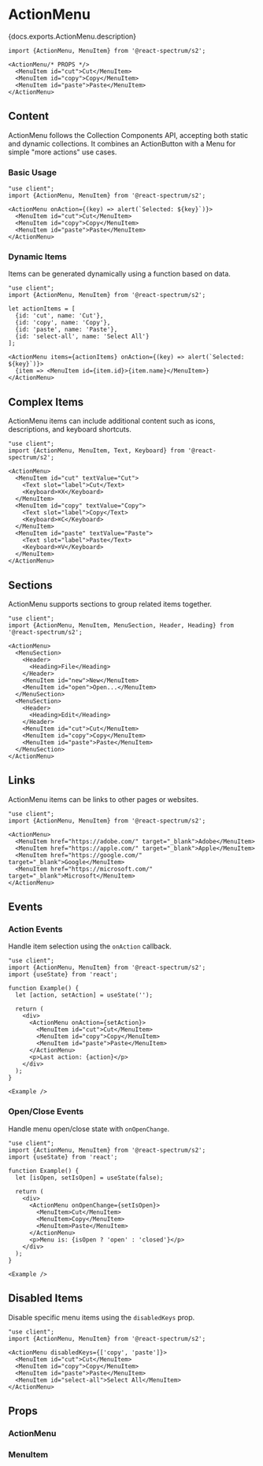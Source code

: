 

# ActionMenu

<PageDescription>{docs.exports.ActionMenu.description}</PageDescription>

```tsx render docs={docs.exports.ActionMenu} links={docs.links} props={['isQuiet', 'isDisabled', 'size', 'align', 'direction', 'menuSize']} initialProps={{}} type="s2"
import {ActionMenu, MenuItem} from '@react-spectrum/s2';

<ActionMenu/* PROPS */>
  <MenuItem id="cut">Cut</MenuItem>
  <MenuItem id="copy">Copy</MenuItem>
  <MenuItem id="paste">Paste</MenuItem>
</ActionMenu>
```

## Content

ActionMenu follows the Collection Components API, accepting both static and dynamic collections. It combines an ActionButton with a Menu for simple "more actions" use cases.

### Basic Usage

```tsx render expanded
"use client";
import {ActionMenu, MenuItem} from '@react-spectrum/s2';

<ActionMenu onAction={(key) => alert(`Selected: ${key}`)}>
  <MenuItem id="cut">Cut</MenuItem>
  <MenuItem id="copy">Copy</MenuItem>
  <MenuItem id="paste">Paste</MenuItem>
</ActionMenu>
```

### Dynamic Items

Items can be generated dynamically using a function based on data.

```tsx render expanded
"use client";
import {ActionMenu, MenuItem} from '@react-spectrum/s2';

let actionItems = [
  {id: 'cut', name: 'Cut'},
  {id: 'copy', name: 'Copy'},
  {id: 'paste', name: 'Paste'},
  {id: 'select-all', name: 'Select All'}
];

<ActionMenu items={actionItems} onAction={(key) => alert(`Selected: ${key}`)}>
  {item => <MenuItem id={item.id}>{item.name}</MenuItem>}
</ActionMenu>
```

## Complex Items

ActionMenu items can include additional content such as icons, descriptions, and keyboard shortcuts.

```tsx render expanded
"use client";
import {ActionMenu, MenuItem, Text, Keyboard} from '@react-spectrum/s2';

<ActionMenu>
  <MenuItem id="cut" textValue="Cut">
    <Text slot="label">Cut</Text>
    <Keyboard>⌘X</Keyboard>
  </MenuItem>
  <MenuItem id="copy" textValue="Copy">
    <Text slot="label">Copy</Text>
    <Keyboard>⌘C</Keyboard>
  </MenuItem>
  <MenuItem id="paste" textValue="Paste">
    <Text slot="label">Paste</Text>
    <Keyboard>⌘V</Keyboard>
  </MenuItem>
</ActionMenu>
```

## Sections

ActionMenu supports sections to group related items together.

```tsx render expanded
"use client";
import {ActionMenu, MenuItem, MenuSection, Header, Heading} from '@react-spectrum/s2';

<ActionMenu>
  <MenuSection>
    <Header>
      <Heading>File</Heading>
    </Header>
    <MenuItem id="new">New</MenuItem>
    <MenuItem id="open">Open...</MenuItem>
  </MenuSection>
  <MenuSection>
    <Header>
      <Heading>Edit</Heading>
    </Header>
    <MenuItem id="cut">Cut</MenuItem>
    <MenuItem id="copy">Copy</MenuItem>
    <MenuItem id="paste">Paste</MenuItem>
  </MenuSection>
</ActionMenu>
```

## Links

ActionMenu items can be links to other pages or websites.

```tsx render expanded
"use client";
import {ActionMenu, MenuItem} from '@react-spectrum/s2';

<ActionMenu>
  <MenuItem href="https://adobe.com/" target="_blank">Adobe</MenuItem>
  <MenuItem href="https://apple.com/" target="_blank">Apple</MenuItem>
  <MenuItem href="https://google.com/" target="_blank">Google</MenuItem>
  <MenuItem href="https://microsoft.com/" target="_blank">Microsoft</MenuItem>
</ActionMenu>
```

## Events

### Action Events

Handle item selection using the `onAction` callback.

```tsx render expanded
"use client";
import {ActionMenu, MenuItem} from '@react-spectrum/s2';
import {useState} from 'react';

function Example() {
  let [action, setAction] = useState('');

  return (
    <div>
      <ActionMenu onAction={setAction}>
        <MenuItem id="cut">Cut</MenuItem>
        <MenuItem id="copy">Copy</MenuItem>
        <MenuItem id="paste">Paste</MenuItem>
      </ActionMenu>
      <p>Last action: {action}</p>
    </div>
  );
}

<Example />
```

### Open/Close Events

Handle menu open/close state with `onOpenChange`.

```tsx render expanded
"use client";
import {ActionMenu, MenuItem} from '@react-spectrum/s2';
import {useState} from 'react';

function Example() {
  let [isOpen, setIsOpen] = useState(false);

  return (
    <div>
      <ActionMenu onOpenChange={setIsOpen}>
        <MenuItem>Cut</MenuItem>
        <MenuItem>Copy</MenuItem>
        <MenuItem>Paste</MenuItem>
      </ActionMenu>
      <p>Menu is: {isOpen ? 'open' : 'closed'}</p>
    </div>
  );
}

<Example />
```

## Disabled Items

Disable specific menu items using the `disabledKeys` prop.

```tsx render expanded
"use client";
import {ActionMenu, MenuItem} from '@react-spectrum/s2';

<ActionMenu disabledKeys={['copy', 'paste']}>
  <MenuItem id="cut">Cut</MenuItem>
  <MenuItem id="copy">Copy</MenuItem>
  <MenuItem id="paste">Paste</MenuItem>
  <MenuItem id="select-all">Select All</MenuItem>
</ActionMenu>
```

## Props

### ActionMenu

<PropTable component={docs.exports.ActionMenu} links={docs.links} />

### MenuItem

<PropTable component={docs.exports.MenuItem} links={docs.links} />
